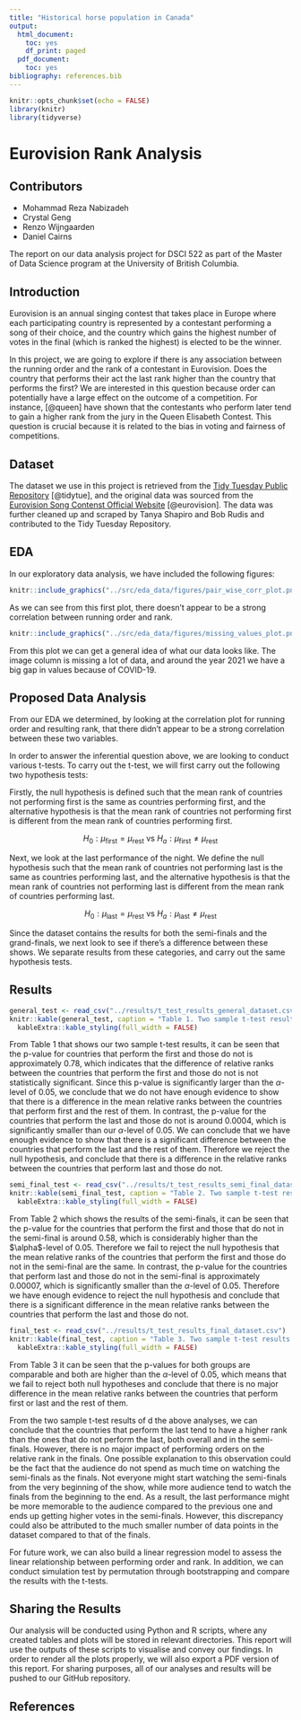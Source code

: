 ```yaml
---
title: "Historical horse population in Canada"
output:
  html_document:
    toc: yes
    df_print: paged
  pdf_document:
    toc: yes
bibliography: references.bib
---
```


```r
knitr::opts_chunk$set(echo = FALSE)
library(knitr)
library(tidyverse)
```

# Eurovision Rank Analysis

## Contributors

-   Mohammad Reza Nabizadeh
-   Crystal Geng
-   Renzo Wijngaarden
-   Daniel Cairns

The report on our data analysis project for DSCI 522 as part of the Master of Data Science program at the University of British Columbia.

## Introduction

Eurovision is an annual singing contest that takes place in Europe where each participating country is represented by a contestant performing a song of their choice, and the country which gains the highest number of votes in the final (which is ranked the highest) is elected to be the winner.

In this project, we are going to explore if there is any association between the running order and the rank of a contestant in Eurovision. Does the country that performs their act the last rank higher than the country that performs the first? We are interested in this question because order can potentially have a large effect on the outcome of a competition. For instance, [@queen] have shown that the contestants who perform later tend to gain a higher rank from the jury in the Queen Elisabeth Contest. This question is crucial because it is related to the bias in voting and fairness of competitions.

## Dataset

The dataset we use in this project is retrieved from the [Tidy Tuesday Public Repository](https://github.com/rfordatascience/tidytuesday/tree/master/data/2022/2022-05-17) [@tidytue], and the original data was sourced from the [Eurovision Song Contenst Official Website](https://eurovision.tv/) [@eurovision]. The data was further cleaned up and scraped by Tanya Shapiro and Bob Rudis and contributed to the Tidy Tuesday Repository.

## EDA

In our exploratory data analysis, we have included the following figures:

```r
knitr::include_graphics("../src/eda_data/figures/pair_wise_corr_plot.png")
```

As we can see from this first plot, there doesn't appear to be a strong correlation between running order and rank.

```r
knitr::include_graphics("../src/eda_data/figures/missing_values_plot.png")
```

From this plot we can get a general idea of what our data looks like. The image column is missing a lot of data, and around the year 2021 we have a big gap in values because of COVID-19.

## Proposed Data Analysis

From our EDA we determined, by looking at the correlation plot for running order and resulting rank, that there didn't appear to be a strong correlation between these two variables.

In order to answer the inferential question above, we are looking to conduct various t-tests. To carry out the t-test, we will first carry out the following two hypothesis tests:

Firstly, the null hypothesis is defined such that the mean rank of countries not performing first is the same as countries performing first, and the alternative hypothesis is that the mean rank of countries not performing first is different from the mean rank of countries performing first.

$$
H_0 : \mu_\text{first} = \mu_\text{rest} \text{ vs } H_a : \mu_\text{first} \neq \mu_\text{rest}
$$

Next, we look at the last performance of the night. We define the null hypothesis such that the mean rank of countries not performing last is the same as countries performing last, and the alternative hypothesis is that the mean rank of countries not performing last is different from the mean rank of countries performing last.

$$
H_0 : \mu_\text{last} = \mu_\text{rest} \text{ vs } H_a : \mu_\text{last} \neq \mu_\text{rest}
$$

Since the dataset contains the results for both the semi-finals and the grand-finals, we next look to see if there's a difference between these shows. We separate results from these categories, and carry out the same hypothesis tests.

## Results

```r
general_test <- read_csv("../results/t_test_results_general_dataset.csv")
knitr::kable(general_test, caption = "Table 1. Two sample t-test results for countries that perform first and last vs. the rest of the countries overall") |>
  kableExtra::kable_styling(full_width = FALSE)

```

From Table 1 that shows our two sample t-test results, it can be seen that the p-value for countries that perform the first and those do not is approximately 0.78, which indicates that the difference of relative ranks between the countries that perform the first and those do not is not statistically significant. Since this p-value is significantly larger than the $\alpha$-level of 0.05, we conclude that we do not have enough evidence to show that there is a difference in the mean relative ranks between the countries that perform first and the rest of them. In contrast, the p-value for the countries that perform the last and those do not is around 0.0004, which is significantly smaller than our $\alpha$-level of 0.05. We can conclude that we have enough evidence to show that there is a significant difference between the countries that perform the last and the rest of them. Therefore we reject the null hypothesis, and conclude that there is a difference in the relative ranks between the countries that perform last and those do not.

```r
semi_final_test <- read_csv("../results/t_test_results_semi_final_dataset.csv")
knitr::kable(semi_final_test, caption = "Table 2. Two sample t-test results for countries that perform first and last vs. the rest of the countries in the semi-final") |>
  kableExtra::kable_styling(full_width = FALSE)

```

From Table 2 which shows the results of the semi-finals, it can be seen that the p-value for the countries that perform the first and those that do not in the semi-final is around 0.58, which is considerably higher than the \$\\alpha\$-level of 0.05. Therefore we fail to reject the null hypothesis that the mean relative ranks of the countries that perform the first and those do not in the semi-final are the same. In contrast, the p-value for the countries that perform last and those do not in the semi-final is approximately 0.00007, which is significantly smaller than the $\alpha$-level of 0.05. Therefore we have enough evidence to reject the null hypothesis and conclude that there is a significant difference in the mean relative ranks between the countries that perform the last and those do not.

```r
final_test <- read_csv("../results/t_test_results_final_dataset.csv")
knitr::kable(final_test, caption = "Table 3. Two sample t-test results for countries that perform first and last vs. the rest of the countries in the final") |>
  kableExtra::kable_styling(full_width = FALSE)

```

From Table 3 it can be seen that the p-values for both groups are comparable and both are higher than the $\alpha$-level of 0.05, which means that we fail to reject both null hypotheses and conclude that there is no major difference in the mean relative ranks between the countries that perform first or last and the rest of them.

From the two sample t-test results of d the above analyses, we can conclude that the countries that perform the last tend to have a higher rank than the ones that do not perform the last, both overall and in the semi-finals. However, there is no major impact of performing orders on the relative rank in the finals. One possible explanation to this observation could be the fact that the audience do not spend as much time on watching the semi-finals as the finals. Not everyone might start watching the semi-finals from the very beginning of the show, while more audience tend to watch the finals from the beginning to the end. As a result, the last performance might be more memorable to the audience compared to the previous one and ends up getting higher votes in the semi-finals. However, this discrepancy could also be attributed to the much smaller number of data points in the dataset compared to that of the finals.

For future work, we can also build a linear regression model to assess the linear relationship between performing order and rank. In addition, we can conduct simulation test by permutation through bootstrapping and compare the results with the t-tests.

## Sharing the Results

Our analysis will be conducted using Python and R scripts, where any created tables and plots will be stored in relevant directories. This report will use the outputs of these scripts to visualise and convey our findings. In order to render all the plots properly, we will also export a PDF version of this report. For sharing purposes, all of our analyses and results will be pushed to our GitHub repository.

## References
